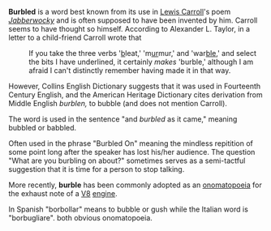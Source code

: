 {{move to wiktionary}}

'''Burbled''' is a word best known from its use in [[Lewis Carroll]]'s poem ''[[Jabberwocky]]'' and is often supposed to have been invented by him. Carroll seems to have thought so himself. According to Alexander L. Taylor, in a letter to a child-friend Carroll wrote that

:If you take the three verbs '<u>b</u>leat,' 'm<u>ur</u>mur,' and 'war<u>ble</u>,' and select the bits I have underlined, it certainly ''makes'' 'burble,' although I am afraid I can't distinctly remember having made it in that way.

However, Collins English Dictionary suggests that it was used in Fourteenth Century English, and the American Heritage Dictionary cites derivation from Middle English ''burblen,'' to bubble (and does not mention Carroll).

The word is used in the sentence "and ''burbled'' as it came," meaning bubbled or babbled.

Often used in the phrase "Burbled On" meaning the mindless repitition of some point long after the speaker has lost his/her audience.   The question  "What are you burbling on about?" sometimes serves as a semi-tactful suggestion that it is time for a person to stop talking.

More recently, '''burble''' has been commonly adopted as an [[onomatopoeia]] for the exhaust note of a [[V8]] [[internal-combustion engine|engine]].

In Spanish "borbollar" means to bubble or gush while the Italian word is "borbugliare". both obvious onomatopoeia.

{{stub}}